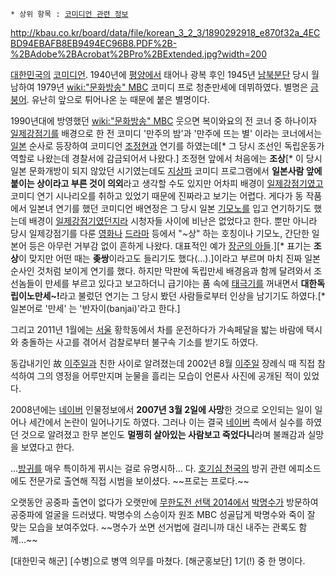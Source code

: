 * 상위 항목 : [[코미디언 관련 정보]]

http://kbau.co.kr/board/data/file/korean_3_2_3/1890292918_e870f32a_4ECBD94EBAFB8EB9494EC96B8.PDF%2B-%2BAdobe%2BAcrobat%2BPro%2BExtended.jpg?width=200

[[대한민국]]의 [[코미디언]]. 1940년에 [[평양]]에서 태어나 광복 후인 1945년 [[남북분단]] 당시 월남하여 1979년 [[wiki:"문화방송" MBC]] 코미디 프로 청춘만세에 데뷔하였다. 별명은 [[금붕어]]. 유난히 앞으로 튀어나온 눈 때문에 붙은 별명이다.

1990년대에 방영했던 [[wiki:"문화방송" MBC]] 웃으면 복이와요의 전 코너 중 하나이자 [[일제강점기]]를 배경으로 한 전 코미디 '만주의 밤'과 '만주에 뜨는 별' 이라는 코너에서는 [[일본]] 순사로 등장하여 코미디언 [[조정현]]과 연기를 하였는데[* 그 당시 조선인 독립운동가 역할로 나왔는데 경찰서에 감금되어서 나왔다.] 조정현 앞에서 처음에는 '''조상'''[* 이 당시 일본 문화개방이 되지 않았던 시기였는데도 [[지상파 방송|지상파]] 코미디 프로그램에서 '''일본사람 앞에 붙이는 상이라고 부른 것이 의외'''라고 생각할 수도 있지만 어차피 배경이 [[일제강점기]]였고 코미디 연기 시나리오를 취하고 있었기 때문에 진짜라고 보기는 어렵다. 게다가 동 작품에서 일본녀 연기를 했던 코미디언 배연정은 그 당시 일본 [[기모노]]를 입고 연기하기도 했는데 배경이 [[일제강점기]]였던지라 시청자들 사이에 비난은 없었다고 한다. 뿐만 아니라 당시 일제강점기를 다룬 [[영화]]나 [[드라마#s-2|드라마]] 등에서 "~상" 하는 호칭이나 기모노, 간단한 일본어 등은 아무런 거부감 없이 흔하게 나왔다. 대표적인 예가 [[장군의 아들]].][* 표기는 '''조상'''이 맞지만 어떤 때는 '''좆쌍'''이라고도 들리기도 했다(...).]이라고 부르며 마치 진짜 일본 순사인 것처럼 보이게 연기를 했다. 하지만 막판에 독립만세 배경음과 함께 달려와서 조선놈들이 만세를 부르고 있다고 보고하더니 급기야는 품 속에 [[태극기]]를 꺼내면서 '''대한독립이노만세~!'''라고 불렀던 연기는 그 당시 봤던 사람들로부터 인상을 남기기도 하였다.[* 일본어로 '만세' 는 '반자이(banjai)'라고 한다.] 

그리고 2011년 1월에는 [[서울]] 황학동에서 차를 운전하다가 가속페달을 밟는 바람에 택시와 충돌하는 사고를 겪어서 검찰로부터 불구속 기소를 받기도 하였다. 

동갑내기인 故 [[이주일]]과 친한 사이로 알려졌는데 2002년 8월 [[이주일]] 장례식 때 직접 참석하여 그의 영정을 어루만지며 눈물을 흘리는 모습이 언론사 사진에 공개된 적이 있었다. 

2008년에는 [[네이버]] 인물정보에서 '''2007년 3월 2일에 사망'''한 것으로 오인되는 일이 일어나 세간에서 논란이 일어나기도 하였다. 그러나 이는 결국 [[네이버]] 측에서 실수를 하였던 것으로 알려졌고 한무 본인도 '''멀쩡히 살아있는 사람보고 죽었다니'''라며 불쾌감과 실망을 보였다고 한다.

...[[방귀]]를 매우 특이하게 뀌시는 걸로 유명시하... 다. [[호기심 천국]]의 방귀 관련 에피소드에도 전문가로 출연해 직접 시범을 보이셨다. ~~프로는 프로다.~~

오랫동안 공중파 출연이 없다가 오랫만에 [[무한도전 선택 2014]]에서 [[박명수]]가 방문하여 공중파에 얼굴을 드러냈다. 박명수의 스승이자 원조 MBC 성골답게 박명수와 죽이 잘 맞는 모습을 보여주었다. ~~명수가 쏘면 선거법에 걸리니까 대신 내주는 관록도 함께...~~

[대한민국 해군] [수병]으로 병역 의무를 마쳤다. [해군홍보단] 1기(!) 중 한 명이다.

